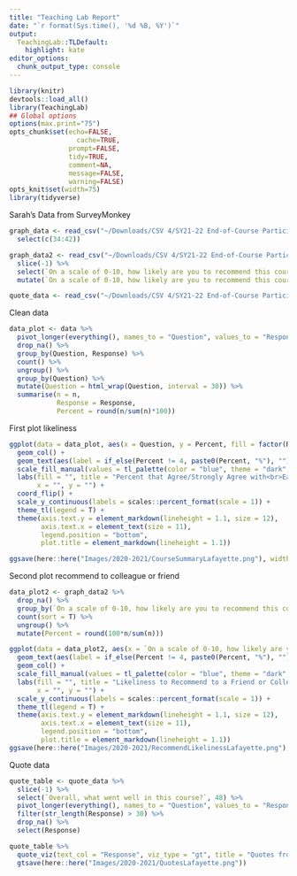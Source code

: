 ```yaml
---
title: "Teaching Lab Report"
date: "`r format(Sys.time(), '%d %B, %Y')`"
output:
  TeachingLab::TLDefault:
    highlight: kate
editor_options:
  chunk_output_type: console
---
```


```r
library(knitr)
devtools::load_all()
library(TeachingLab)
## Global options
options(max.print="75")
opts_chunk$set(echo=FALSE,
	             cache=TRUE,
               prompt=FALSE,
               tidy=TRUE,
               comment=NA,
               message=FALSE,
               warning=FALSE)
opts_knit$set(width=75)
library(tidyverse)
```

Sarah's Data from SurveyMonkey


```r
graph_data <- read_csv("~/Downloads/CSV 4/SY21-22 End-of-Course Participant Feedback Survey.csv", skip = 1) %>%
  select(c(34:42))

graph_data2 <- read_csv("~/Downloads/CSV 4/SY21-22 End-of-Course Participant Feedback Survey.csv") %>%
  slice(-1) %>%
  select(`On a scale of 0-10, how likely are you to recommend this course to a colleague or friend?`) %>%
  mutate(`On a scale of 0-10, how likely are you to recommend this course to a colleague or friend?` = as.numeric(str_remove_all(`On a scale of 0-10, how likely are you to recommend this course to a colleague or friend?`, " - Extremely likely")))

quote_data <- read_csv("~/Downloads/CSV 4/SY21-22 End-of-Course Participant Feedback Survey.csv")
```


Clean data

```r
data_plot <- data %>% 
  pivot_longer(everything(), names_to = "Question", values_to = "Response") %>%
  drop_na() %>%
  group_by(Question, Response) %>%
  count() %>%
  ungroup() %>%
  group_by(Question) %>%
  mutate(Question = html_wrap(Question, interval = 30)) %>%
  summarise(n = n,
            Response = Response,
            Percent = round(n/sum(n)*100))
```

First plot likeliness

```r
ggplot(data = data_plot, aes(x = Question, y = Percent, fill = factor(Response))) +
  geom_col() +
  geom_text(aes(label = if_else(Percent != 4, paste0(Percent, "%"), "")), position = position_stack(vjust = 0.5)) +
  scale_fill_manual(values = tl_palette(color = "blue", theme = "dark", n = length(unique(data_plot$Response)))) +
  labs(fill = "", title = "Percent that Agree/Strongly Agree with<br>Each of the Following Statements",
       x = "", y = "") +
  coord_flip() +
  scale_y_continuous(labels = scales::percent_format(scale = 1)) +
  theme_tl(legend = T) +
  theme(axis.text.y = element_markdown(lineheight = 1.1, size = 12),
        axis.text.x = element_text(size = 11),
        legend.position = "bottom",
        plot.title = element_markdown(lineheight = 1.1))

ggsave(here::here("Images/2020-2021/CourseSummaryLafayette.png"), width = 16, height = 10)
```

Second plot recommend to colleague or friend

```r
data_plot2 <- graph_data2 %>% 
  drop_na() %>%
  group_by(`On a scale of 0-10, how likely are you to recommend this course to a colleague or friend?`) %>%
  count(sort = T) %>%
  ungroup() %>%
  mutate(Percent = round(100*n/sum(n)))

ggplot(data = data_plot2, aes(x = `On a scale of 0-10, how likely are you to recommend this course to a colleague or friend?`, y = Percent, fill = factor(`On a scale of 0-10, how likely are you to recommend this course to a colleague or friend?`))) +
  geom_text(aes(label = if_else(Percent != 4, paste0(Percent, "%"), "")), position = position_stack(vjust = 0.5)) +
  geom_col() +
  scale_fill_manual(values = tl_palette(color = "blue", theme = "dark", n = length(unique(graph_data2$`On a scale of 0-10, how likely are you to recommend this course to a colleague or friend?`)))) +
  labs(fill = "", title = "Likeliness to Recommend to a Friend or Colleague",
       x = "", y = "") +
  scale_y_continuous(labels = scales::percent_format(scale = 1)) +
  theme_tl(legend = T) +
  theme(axis.text.y = element_markdown(lineheight = 1.1, size = 12),
        axis.text.x = element_text(size = 11),
        legend.position = "bottom",
        plot.title = element_markdown(lineheight = 1.1))
ggsave(here::here("Images/2020-2021/RecommendLikelinessLafayette.png"), width = 8, height = 8)
```

Quote data

```r
quote_table <- quote_data %>%
  slice(-1) %>%
  select(`Overall, what went well in this course?`, 48) %>%
  pivot_longer(everything(), names_to = "Question", values_to = "Response") %>%
  filter(str_length(Response) > 30) %>%
  drop_na() %>%
  select(Response)

quote_table %>%
  quote_viz(text_col = "Response", viz_type = "gt", title = "Quotes from Lafayette Parish") %>%
  gtsave(here::here("Images/2020-2021/QuotesLafayette.png"))
```




